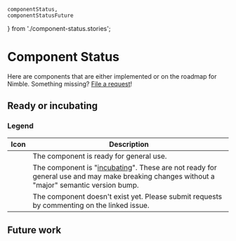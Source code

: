     componentStatus,
    componentStatusFuture
} from './component-status.stories';

<Meta title="Component Status" />

# Component Status

Here are components that are either implemented or on the roadmap for Nimble. Something missing? [File a request](https://github.com/ni/nimble/issues/new/choose)!

## Ready or incubating

<p>
    <Story of={componentStatus} />
</p>

### Legend

| Icon | Description                                                                                                                                                              |
| ---- | ------------------------------------------------------------------------------------------------------------------------------------------------------------------------ |
| <nimble-icon-check severity="success"></nimble-icon-check>   | The component is ready for general use.                                                                                                                                  |
| <nimble-icon-triangle severity="warning"></nimble-icon-triangle>   | The component is "[incubating](/docs/incubating-docs--docs)". These are not ready for general use and may make breaking changes without a "major" semantic version bump. |
| <nimble-icon-xmark severity="error"></nimble-icon-xmark>   | The component doesn't exist yet. Please submit requests by commenting on the linked issue.                                                                               |

## Future work

<p>
    <Story of={componentStatusFuture} />
</p>
